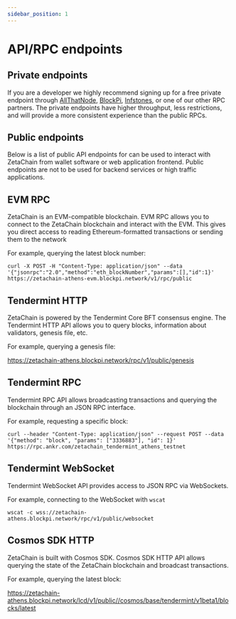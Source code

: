 ```yaml
---
sidebar_position: 1
---
```



# API/RPC endpoints

## Private endpoints

If you are a developer we highly recommend signing up for a free private
endpoint through [AllThatNode](https://www.allthatnode.com/pricing.dsrv),
[BlockPi](https://blockpi.io/pricing), [Infstones](https://infstones.com/fast-api),
or one of our other RPC partners. The private endpoints have higher throughput,
less restrictions, and will provide a more consistent experience than the public RPCs.

## Public endpoints

Below is a list of public API endpoints for can be used to interact with
ZetaChain from wallet software or web application frontend. Public endpoints are
not to be used for backend services or high traffic applications.

<EndpointList />

## EVM RPC

ZetaChain is an EVM-compatible blockchain. EVM RPC allows you to connect to the
ZetaChain blockchain and interact with the EVM. This gives you direct access to
reading Ethereum-formatted transactions or sending them to the network

For example, querying the latest block number:

```
curl -X POST -H "Content-Type: application/json" --data '{"jsonrpc":"2.0","method":"eth_blockNumber","params":[],"id":1}' https://zetachain-athens-evm.blockpi.network/v1/rpc/public
```

## Tendermint HTTP

ZetaChain is powered by the Tendermint Core BFT consensus engine. The Tendermint
HTTP API allows you to query blocks, information about validators, genesis file,
etc.

For example, querying a genesis file:

https://zetachain-athens.blockpi.network/rpc/v1/public/genesis

## Tendermint RPC

Tendermint RPC API allows broadcasting transactions and querying the blockchain
through an JSON RPC interface.

For example, requesting a specific block:

```
curl --header "Content-Type: application/json" --request POST --data '{"method": "block", "params": ["3336883"], "id": 1}' https://rpc.ankr.com/zetachain_tendermint_athens_testnet
```

## Tendermint WebSocket

Tendermint WebSocket API provides access to JSON RPC via WebSockets.

For example, connecting to the WebSocket with `wscat`

```
wscat -c wss://zetachain-athens.blockpi.network/rpc/v1/public/websocket
```

## Cosmos SDK HTTP

ZetaChain is built with Cosmos SDK. Cosmos SDK HTTP API allows querying the
state of the ZetaChain blockchain and broadcast transactions.

For example, querying the latest block:

https://zetachain-athens.blockpi.network/lcd/v1/public//cosmos/base/tendermint/v1beta1/blocks/latest
